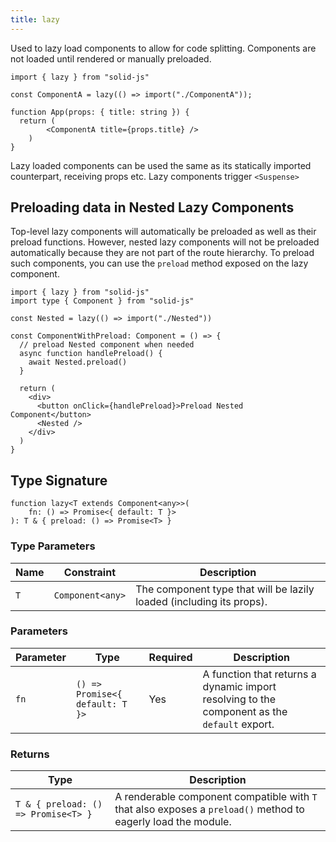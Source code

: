 ```yaml
---
title: lazy
---
```


Used to lazy load components to allow for code splitting. 
Components are not loaded until rendered or manually preloaded. 

```tsx title="app.tsx"
import { lazy } from "solid-js"

const ComponentA = lazy(() => import("./ComponentA"));

function App(props: { title: string }) {
  return (
		<ComponentA title={props.title} />
	)
}
```

Lazy loaded components can be used the same as its statically imported counterpart, receiving props etc. 
Lazy components trigger `<Suspense>`

## Preloading data in Nested Lazy Components

Top-level lazy components will automatically be preloaded as well as their preload functions.
However, nested lazy components will not be preloaded automatically because they are not part of the route hierarchy.
To preload such components, you can use the `preload` method exposed on the lazy component.

```tsx title="component-with-preload.tsx"
import { lazy } from "solid-js"
import type { Component } from "solid-js"

const Nested = lazy(() => import("./Nested"))

const ComponentWithPreload: Component = () => {
  // preload Nested component when needed
  async function handlePreload() {
	await Nested.preload()
  }

  return (
	<div>
	  <button onClick={handlePreload}>Preload Nested Component</button>
	  <Nested />
	</div>
  )
}

```

## Type Signature

```tsx
function lazy<T extends Component<any>>(
	fn: () => Promise<{ default: T }>
): T & { preload: () => Promise<T> }
```

### Type Parameters

| Name | Constraint | Description |
| ---- | ---------- | ----------- |
| `T`  | `Component<any>` | The component type that will be lazily loaded (including its props).

### Parameters

| Parameter | Type | Required | Description |
| --------- | ---- | -------- | ----------- |
| `fn` | `() => Promise<{ default: T }>` | Yes | A function that returns a dynamic import resolving to the component as the `default` export. |

### Returns

| Type | Description |
| ---- | ----------- |
| `T & { preload: () => Promise<T> }` | A renderable component compatible with `T` that also exposes a `preload()` method to eagerly load the module. |

